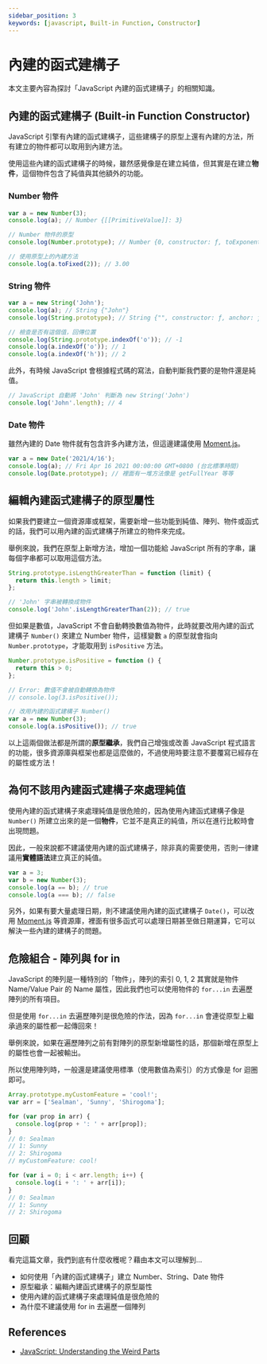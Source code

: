 ```yaml
---
sidebar_position: 3
keywords: [javascript, Built-in Function, Constructor]
---
```


# 內建的函式建構子

本文主要內容為探討「JavaScript 內建的函式建構子」的相關知識。

## 內建的函式建構子 (Built-in Function Constructor)

JavaScript 引擎有內建的函式建構子，這些建構子的原型上還有內建的方法，所有建立的物件都可以取用到內建方法。

使用這些內建的函式建構子的時候，雖然感覺像是在建立純值，但其實是在建立**物件**，這個物件包含了純值與其他額外的功能。

### Number 物件

```javascript
var a = new Number(3);
console.log(a); // Number {[[PrimitiveValue]]: 3}

// Number 物件的原型
console.log(Number.prototype); // Number {0, constructor: ƒ, toExponential: ƒ, toFixed: ƒ, toPrecision: ƒ, …}

// 使用原型上的內建方法
console.log(a.toFixed(2)); // 3.00
```

### String 物件

```javascript
var a = new String('John');
console.log(a); // String {"John"}
console.log(String.prototype); // String {"", constructor: ƒ, anchor: ƒ, big: ƒ, blink: ƒ, …}

// 檢查是否有這個值，回傳位置
console.log(String.prototype.indexOf('o')); // -1
console.log(a.indexOf('o')); // 1
console.log(a.indexOf('h')); // 2
```

此外，有時候 JavaScript 會根據程式碼的寫法，自動判斷我們要的是物件還是純值。

```javascript
// JavaScript 自動將 'John' 判斷為 new String('John')
console.log('John'.length); // 4
```

### Date 物件

雖然內建的 Date 物件就有包含許多內建方法，但這邊建議使用 [Moment.js](https://momentjs.com/)。

```javascript
var a = new Date('2021/4/16');
console.log(a); // Fri Apr 16 2021 00:00:00 GMT+0800 (台北標準時間)
console.log(Date.prototype); // 裡面有一堆方法像是 getFullYear 等等
```

## 編輯內建函式建構子的原型屬性

如果我們要建立一個資源庫或框架，需要新增一些功能到純值、陣列、物件或函式的話，我們可以用內建的函式建構子所建立的物件來完成。

舉例來說，我們在原型上新增方法，增加一個功能給 JavaScript 所有的字串，讓每個字串都可以取用這個方法。

```javascript
String.prototype.isLengthGreaterThan = function (limit) {
  return this.length > limit;
};

// 'John' 字串被轉換成物件
console.log('John'.isLengthGreaterThan(2)); // true
```

但如果是數值，JavaScript 不會自動轉換數值為物件，此時就要改用內建的函式建構子 `Number()` 來建立 Number 物件，這樣變數 `a` 的原型就會指向 `Number.prototype`，才能取用到 `isPositive` 方法。

```javascript
Number.prototype.isPositive = function () {
  return this > 0;
};

// Error: 數值不會被自動轉換為物件
// console.log(3.isPositive());

// 改用內建的函式建構子 Number()
var a = new Number(3);
console.log(a.isPositive()); // true
```

以上這兩個做法都是所謂的**原型繼承**，我們自己增強或改善 JavaScript 程式語言的功能，很多資源庫與框架也都是這麼做的，不過使用時要注意不要覆寫已經存在的屬性或方法！

## 為何不該用內建函式建構子來處理純值

使用內建的函式建構子來處理純值是很危險的，因為使用內建函式建構子像是 `Number()` 所建立出來的是一個**物件**，它並不是真正的純值，所以在進行比較時會出現問題。

因此，一般來說都不建議使用內建的函式建構子，除非真的需要使用，否則一律建議用**實體語法**建立真正的純值。

```javascript
var a = 3;
var b = new Number(3);
console.log(a == b); // true
console.log(a === b); // false
```

另外，如果有要大量處理日期，則不建議使用內建的函式建構子 `Date()`，可以改用 [Moment.js](https://momentjs.com/) 等資源庫，裡面有很多函式可以處理日期甚至做日期運算，它可以解決一些內建的建構子的問題。

## 危險組合 - 陣列與 for in

JavaScript 的陣列是一種特別的「物件」，陣列的索引 0, 1, 2 其實就是物件 Name/Value Pair 的 Name 屬性，因此我們也可以使用物件的 `for...in` 去遍歷陣列的所有項目。

但是使用 `for...in` 去遍歷陣列是很危險的作法，因為 `for...in` 會連從原型上繼承過來的屬性都一起傳回來！

舉例來說，如果在遍歷陣列之前有對陣列的原型新增屬性的話，那個新增在原型上的屬性也會一起被輸出。

所以使用陣列時，一般還是建議使用標準（使用數值為索引）的方式像是 for 迴圈即可。

```javascript
Array.prototype.myCustomFeature = 'cool!';
var arr = ['Sealman', 'Sunny', 'Shirogoma'];

for (var prop in arr) {
  console.log(prop + ': ' + arr[prop]);
}
// 0: Sealman
// 1: Sunny
// 2: Shirogoma
// myCustomFeature: cool!

for (var i = 0; i < arr.length; i++) {
  console.log(i + ': ' + arr[i]);
}
// 0: Sealman
// 1: Sunny
// 2: Shirogoma
```

## 回顧

看完這篇文章，我們到底有什麼收穫呢？藉由本文可以理解到…

- 如何使用「內建的函式建構子」建立 Number、String、Date 物件
- 原型繼承：編輯內建函式建構子的原型屬性
- 使用內建的函式建構子來處理純值是很危險的
- 為什麼不建議使用 for in 去遍歷一個陣列

## References

- [JavaScript: Understanding the Weird Parts](https://www.udemy.com/course/understand-javascript/)
